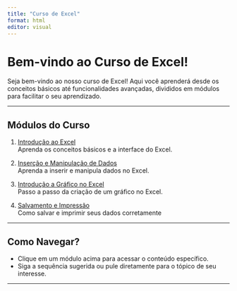 ```yaml
---
title: "Curso de Excel"
format: html
editor: visual
---
```


# Bem-vindo ao Curso de Excel!

Seja bem-vindo ao nosso curso de Excel! Aqui você aprenderá desde os conceitos básicos até funcionalidades avançadas, divididos em módulos para facilitar o seu aprendizado.

------------------------------------------------------------------------

## Módulos do Curso

1.  [Introdução ao Excel](modulos/introducao.qmd)\
    Aprenda os conceitos básicos e a interface do Excel.

2.  [Inserção e Manipulação de Dados](modulos/mani.qmd)\
    Aprenda a inserir e manipula dados no Excel.

3.  [Introdução a Gráfico no Excel](modulos/graficos_basico.qmd)\
    Passo a passo da criação de um gráfico no Excel.

4.  [Salvamento e Impressão](modulos/salvar.qmd)\
    Como salvar e imprimir seus dados corretamente

------------------------------------------------------------------------

## Como Navegar?

-   Clique em um módulo acima para acessar o conteúdo específico.\
-   Siga a sequência sugerida ou pule diretamente para o tópico de seu interesse.\

------------------------------------------------------------------------
